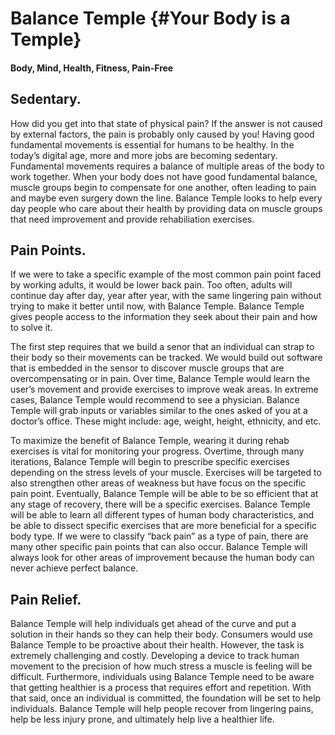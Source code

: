 # Balance Temple {#Your Body is a Temple}

#### Body, Mind, Health, Fitness, Pain-Free

## Sedentary.

How did you get into that state of physical pain? If the answer is not caused by external factors, the pain is probably only caused by you! Having good fundamental movements is essential for humans to be healthy. In the today's digital age, more and more jobs are becoming sedentary. Fundamental movements requires a balance of multiple areas of the body to work together. When your body does not have good fundamental balance, muscle groups begin to compensate for one another, often leading to pain and maybe even surgery down the line. Balance Temple looks to help every day people who care about their health by providing data on muscle groups that need improvement and provide rehabiliation exercises.

## Pain Points.

If we were to take a specific example of the most common pain point faced by working adults, it would be lower back pain. Too often, adults will continue day after day, year after year, with the same lingering pain without trying to make it better until now, with Balance Temple. Balance Temple gives people access to the information they seek about their pain and how to solve it.

The first step requires that we build a senor that an individual can strap to their body so their movements can be tracked. We would build out software that is embedded in the sensor to discover muscle groups that are overcompensating or in pain. Over time, Balance Temple would learn the user's movement and provide exercises to improve weak areas. In extreme cases, Balance Temple would recommend to see a physician. Balance Temple will grab inputs or variables similar to the ones asked of you at a doctor's office. These might include: age, weight, height, ethnicity, and etc. 

To maximize the benefit of Balance Temple, wearing it during rehab exercises is vital for monitoring your progress. Overtime, through many iterations, Balance Temple will begin to prescribe specific exercises depending on the stress levels of your muscle. Exercises will be targeted to also strengthen other areas of weakness but have focus on the specific pain point. Eventually, Balance Temple will be able to be so efficient that at any stage of recovery, there will be a specific exercises. Balance Temple will be able to learn all different types of human body characteristics, and be able to dissect specific exercises that are more beneficial for a specific body type. If we were to classify "back pain" as a type of pain, there are many other specific pain points that can also occur. Balance Temple will always look for other areas of improvement because the human body can never achieve perfect balance. 

## Pain Relief.

Balance Temple will help individuals get ahead of the curve and put a solution in their hands so they can help their body. Consumers would use Balance Temple to be proactive about their health. However, the task is extremely challenging and costly. Developing a device to track human movement to the precision of how much stress a muscle is feeling will be difficult. Furthermore, individuals using Balance Temple need to be aware that getting healthier is a process that requires effort and repetition. With that said, once an individual is committed, the foundation will be set to help individuals. Balance Temple will help people recover from lingering pains, help be less injury prone, and ultimately help live a healthier life. 


